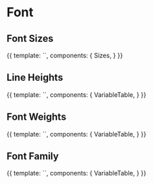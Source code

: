 
<Meta 
	title="Styleguide/Font" 
/>

# Font

## Font Sizes

<Canvas>
	<Story name="font-size">
		{{
		template: `<sizes :variables="['--font-size-2xs','--font-size-xs','--font-size-s','--font-size-m','--font-size-l','--font-size-xl','--font-size-2xl']" attr="font-size" />`,
		components: {
			Sizes,
		}
		}}
	</Story>
</Canvas>

## Line Heights

<Canvas>
	<Story name="line-height">
		{{
		template: `<variable-table :variables="['--font-line-height-compact','--font-line-height-regular','--font-line-height-loose','--font-line-height-xloose']" />`,
		components: {
			VariableTable,
		}
		}}
	</Story>
</Canvas>

## Font Weights

<Canvas>
	<Story name="font-weight">
		{{
		template: `<variable-table :variables="['--font-weight-regular','--font-weight-bold']" attr="font-weight" />`,
		components: {
			VariableTable,
		}
		}}
	</Story>
</Canvas>

## Font Family

<Canvas>
	<Story name="font-family">
		{{
		template: `<variable-table :variables="['--font-family']" attr="font-family" />`,
		components: {
			VariableTable,
		}
		}}
	</Story>
</Canvas>

